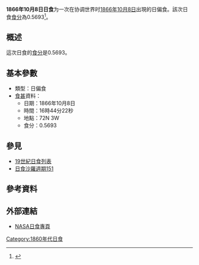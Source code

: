 {{Infobox Solar eclipse
| Year        = 1866
| Month       = 10
| Day         = 8
| Type        = 日偏食
| Image       = SE1866Oct08P.gif
| Image size  = 200px
| Image intro = 1866年10月8日日偏食路徑圖
  <!--   日食資料   -->
| Gamma       = 1.2296
| Mag         = 0.5693
| Saros       = [[日食沙羅週期151|151]]
| Saros total = 
| Saros seq   = 
  <!--     食甚     -->
| Duration    = 
| Location    = 
| Coords      = 
| Width       = 
  <!--   開始時間   -->
| Partial     = 
| Start type  = 
| Centre      = 
| Greatest    = 16:44:22
  <!--     倒數     -->
| hour        = 16
| minute      = 44
| second      = 22
| Duration_s  = 
}}
'''1866年10月8日日食'''为一次在协调世界时[[1866年|1866年]][[10月8日|10月8日]]出現的日偏食。該次日食[[食分|食分]]為0.5693<ref name="nasa_catalog_list">{{cite web|title=Catalog of Solar Eclipses: 1801 to 1900|url=http://eclipse.gsfc.nasa.gov/SEcat5/SE1801-1900.html|accessdate=2009-07-26|publisher=[[NASA|NASA]]|language=en|archiveurl=https://web.archive.org/web/20150112204733/http://eclipse.gsfc.nasa.gov/SEcat5/SE1801-1900.html|archivedate=2015-01-12|deadurl=no}}</ref>。

== 概述 ==
這次日食的[[食分|食分]]是0.5693。

== 基本參數 ==
{{NoteUTC}}
* 類型：日偏食
*[[食甚|食甚]]資料：
** 日期：1866年10月8日
** 時間：16時44分22秒 
** 地點：72N 3W
** 食分：0.5693

== 參見 ==
{{日食主題}}
* [[19世紀日食列表|19世紀日食列表]]
* [[日食沙羅週期151|日食沙羅週期151]]

== 參考資料 ==
{{reflist}}

== 外部連結 ==
* [http://eclipse.gsfc.nasa.gov/solar.html NASA日食專頁]{{Wayback|url=http://eclipse.gsfc.nasa.gov/solar.html|date=20190108200537}}{{en icon}}

{{日食}}
{{Eclipse-stub}}
[[Category:1860年代日食|Category:1860年代日食]]